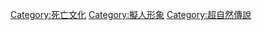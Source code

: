 {{Commonscat|Personifications of death}}

[[Category:死亡文化|Category:死亡文化]]
[[Category:擬人形象|Category:擬人形象]]
[[Category:超自然傳說|Category:超自然傳說]]